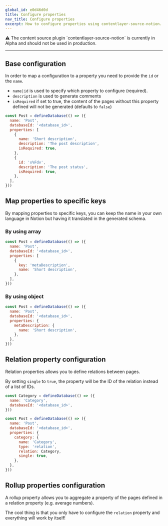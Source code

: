 ```yaml
---
global_id: e0d46d0d
title: Configure properties
nav_title: Configure properties
excerpt: How to configure properties using contentlayer-source-notion.
---
```


<div className="rounded-md border border-yellow-100 bg-yellow-50 px-6 dark:border-orange-500/50 dark:bg-orange-500/20">
  ⚠ The content source plugin `contentlayer-source-notion` is currently in Alpha and should not be used in production.
</div>

---

## Base configuration

In order to map a configuration to a property you need to provide the `id` or the `name`.

- `name|id` is used to specify which property to configure (required).
- `description` is used to generate comments
- `isRequired` if set to true, the content of the pages without this property defined will not be generated (defaults to `false`)

```js
const Post = defineDatabase(() => ({
  name: 'Post',
  databaseId: '<database_id>',
  properties: [
    {
      name: 'Short description',
      description: 'The post description',
      isRequired: true,
    },
    {
      id: 'x%Fdv',
      description: 'The post status',
      isRequired: true,
    },
  ],
}))
```

## Map properties to specific keys

By mapping properties to specific keys, you can keep the name in your own language in Notion but having it translated in the generated schema.

### By using array

```js
const Post = defineDatabase(() => ({
  name: 'Post',
  databaseId: '<database_id>',
  properties: [
    {
      key: 'metaDescription',
      name: 'Short description',
    },
  ],
}))
```

### By using object

```js
const Post = defineDatabase(() => ({
  name: 'Post',
  databaseId: '<database_id>',
  properties: {
    metaDescription: {
      name: 'Short description',
    },
  },
}))
```

## Relation property configuration

Relation properties allows you to define relations between pages.

By setting `single` to `true`, the property will be the ID of the relation instead of a list of IDs.

```js
const Category = defineDatabase(() => ({
  name: 'Category',
  databaseId: '<database_id>',
}))

const Post = defineDatabase(() => ({
  name: 'Post',
  databaseId: '<database_id>',
  properties: {
    category: {
      name: 'Category',
      type: 'relation',
      relation: Category,
      single: true,
    },
  },
}))
```

## Rollup properties configuration

A rollup property allows you to aggregate a property of the pages defined in a relation property (e.g. average numbers).

The cool thing is that you only have to configure the `relation` property and everything will work by itself!
